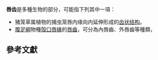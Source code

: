 '''唇齿'''是多種生物的部分，可能指下列其中一項：
*猪笼草属植物的捕虫笼唇内缘向内延伸形成的[[猪笼草属#唇齒|齿状结构]]。
*[[腹足綱|腹足綱]]物種[[殻口|殻口]][[唇緣|唇緣]]的[[唇齒_(腹足綱)|唇齒]]，可分為內唇齒、外唇齒等種類{{r|Xie 2013|page1=113}}，

==參考文獻==
{{reflist |refs=
<ref name="Xie 2013">{{cite book
 |author=[[謝伯娟|謝伯娟]] |year=2013 |edition=第二版
 |title=蝸牛不思議—21個不可思議主題&100種台灣蝸牛圖鑑
 |publisher=遠流出版事業股份有限公司
 |isbn=978-957-32-7138-3 |language=zh-hant }}</ref>
}}

{{disambig}}